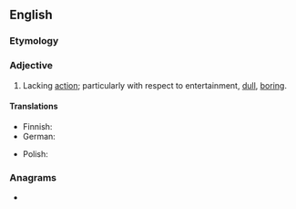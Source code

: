 ==English==

===Etymology===
{{suffix|en|action|less}}

===Adjective===
{{en-adj}}

# Lacking [[action]]; particularly with respect to entertainment, [[dull]], [[boring]].

====Translations====
{{trans-top}}
* Finnish: {{t-needed|fi}}
* German: {{t|de|aktionslos}}
{{trans-mid}}
* Polish: {{t-needed|pl}}
{{trans-bottom}}

===Anagrams===
* {{anagrams|en|a=aceilnosst|coastlines|sectionals}}